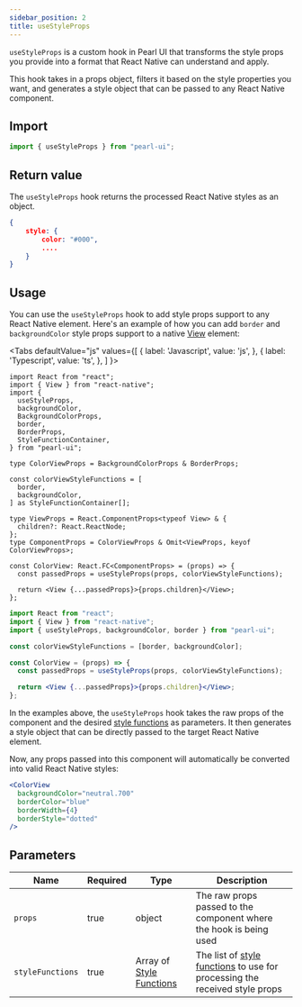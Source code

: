 ```yaml
---
sidebar_position: 2
title: useStyleProps
---
```


`useStyleProps` is a custom hook in Pearl UI that transforms the style props you provide into a format that React Native can understand and apply.

This hook takes in a props object, filters it based on the style properties you want, and generates a style object that can be passed to any React Native component.

## Import

```js
import { useStyleProps } from "pearl-ui";
```

## Return value

The `useStyleProps` hook returns the processed React Native styles as an object.

```json
{
    style: {
        color: "#000",
        ....
    }
}
```

## Usage

You can use the `useStyleProps` hook to add style props support to any React Native element. Here's an example of how you can add `border` and `backgroundColor` style props support to a native [View](https://reactnative.dev/docs/view) element:


<Tabs
  defaultValue="js"
  values={[
    { label: 'Javascript', value: 'js', },
    { label: 'Typescript', value: 'ts', },
  ]
}>
<TabItem value="ts">

```tsx title="ColorView.tsx"
import React from "react";
import { View } from "react-native";
import {
  useStyleProps,
  backgroundColor,
  BackgroundColorProps,
  border,
  BorderProps,
  StyleFunctionContainer,
} from "pearl-ui";

type ColorViewProps = BackgroundColorProps & BorderProps;

const colorViewStyleFunctions = [
  border,
  backgroundColor,
] as StyleFunctionContainer[];

type ViewProps = React.ComponentProps<typeof View> & {
  children?: React.ReactNode;
};
type ComponentProps = ColorViewProps & Omit<ViewProps, keyof ColorViewProps>;

const ColorView: React.FC<ComponentProps> = (props) => {
  const passedProps = useStyleProps(props, colorViewStyleFunctions);

  return <View {...passedProps}>{props.children}</View>;
};
```

</TabItem>

<TabItem value="js">

```jsx title="ColorView.jsx"
import React from "react";
import { View } from "react-native";
import { useStyleProps, backgroundColor, border } from "pearl-ui";

const colorViewStyleFunctions = [border, backgroundColor];

const ColorView = (props) => {
  const passedProps = useStyleProps(props, colorViewStyleFunctions);

  return <View {...passedProps}>{props.children}</View>;
};
```

</TabItem>
</Tabs>

In the examples above, the `useStyleProps` hook takes the raw props of the component and the desired [style functions](../others/style-functions) as parameters. It then generates a style object that can be directly passed to the target React Native element.

Now, any props passed into this component will automatically be converted into valid React Native styles:

```jsx
<ColorView
  backgroundColor="neutral.700"
  borderColor="blue"
  borderWidth={4}
  borderStyle="dotted"
/>
```

## Parameters

| Name             | Required | Type                                                         | Description                                                                                             |
| ---------------- | -------- | ------------------------------------------------------------ | ------------------------------------------------------------------------------------------------------- |
| `props`          | true     | <t>object</t>                                                | The raw props passed to the component where the hook is being used                                      |
| `styleFunctions` | true     | <t>Array of [Style Functions](../others/style-functions)</t> | The list of [style functions](../others/style-functions) to use for processing the received style props |
